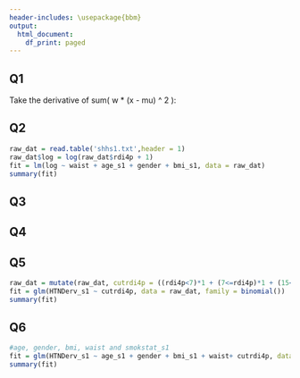```yaml
---
header-includes: \usepackage{bbm}
output:
  html_document:
    df_print: paged
---
```


## Q1

Take the derivative of sum( w * (x - mu) ^ 2 ):
\begin{align}
10 * \mu - 2*w*x &= 0 \nonumber \\
\mu &= 1.77
\end{align}

## Q2

```r
raw_dat = read.table('shhs1.txt',header = 1)
raw_dat$log = log(raw_dat$rdi4p + 1)
fit = lm(log ~ waist + age_s1 + gender + bmi_s1, data = raw_dat)
summary(fit)
```

## Q3

<!-- 1 is male -->

\begin{align}
log(rdi4p + 1) &= 0.007058*waist + 0.019982*age + 0.517821*gender + 0.063068*bmi \nonumber \\
log(rdi4p + 1) &= 
\end{align}

## Q4

## Q5
```r
raw_dat = mutate(raw_dat, cutrdi4p = ((rdi4p<7)*1 + (7<=rdi4p)*1 + (15<=rdi4p)*1 + (30<=rdi4p)*1))
fit = glm(HTNDerv_s1 ~ cutrdi4p, data = raw_dat, family = binomial())
summary(fit)
```


## Q6

```r
#age, gender, bmi, waist and smokstat_s1
fit = glm(HTNDerv_s1 ~ age_s1 + gender + bmi_s1 + waist+ cutrdi4p, data = raw_dat, family = binomial())
summary(fit)
```

